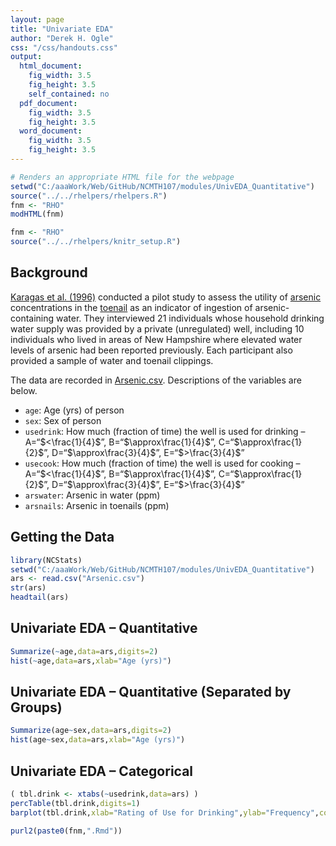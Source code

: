 ```yaml
---
layout: page
title: "Univariate EDA"
author: "Derek H. Ogle"
css: "/css/handouts.css"
output:
  html_document:
    fig_width: 3.5
    fig_height: 3.5
    self_contained: no
  pdf_document:
    fig_width: 3.5
    fig_height: 3.5
  word_document:
    fig_width: 3.5
    fig_height: 3.5
---
```


```r
# Renders an appropriate HTML file for the webpage
setwd("C:/aaaWork/Web/GitHub/NCMTH107/modules/UnivEDA_Quantitative")
source("../../rhelpers/rhelpers.R")
fnm <- "RHO"
modHTML(fnm)
```

```r
fnm <- "RHO"
source("../../rhelpers/knitr_setup.R")
```

## Background
[Karagas et al. (1996)](http://www.ncbi.nlm.nih.gov/pubmed/8896897) conducted a pilot study to assess the utility of [arsenic](https://en.wikipedia.org/wiki/Arsenic) concentrations in the [toenail](https://en.wikipedia.org/wiki/Nail_%28anatomy%29) as an indicator of ingestion of arsenic-containing water.  They interviewed 21 individuals whose household drinking water supply was provided by a private (unregulated) well, including 10 individuals who lived in areas of New Hampshire where elevated water levels of arsenic had been reported previously.  Each participant also provided a sample of water and toenail clippings.

The data are recorded in [Arsenic.csv](https://github.com/droglenc/NCData/raw/master/Arsenic.csv).  Descriptions of the variables are below.

* `age`: Age (yrs) of person
* `sex`: Sex of person
* `usedrink`: How much (fraction of time) the well is used for drinking -- A="$<\frac{1}{4}$", B="$\approx\frac{1}{4}$",  C="$\approx\frac{1}{2}$",  D="$\approx\frac{3}{4}$",  E="$>\frac{3}{4}$"
* `usecook`: How much (fraction of time) the well is used for cooking -- A="$<\frac{1}{4}$", B="$\approx\frac{1}{4}$",  C="$\approx\frac{1}{2}$",  D="$\approx\frac{3}{4}$",  E="$>\frac{3}{4}$"
* `arswater`: Arsenic in water (ppm)
* `arsnails`: Arsenic in toenails (ppm)

## Getting the Data
```r
library(NCStats)
setwd("C:/aaaWork/Web/GitHub/NCMTH107/modules/UnivEDA_Quantitative")
ars <- read.csv("Arsenic.csv")
str(ars)
headtail(ars)
```

## Univariate EDA -- Quantitative
```r
Summarize(~age,data=ars,digits=2)
hist(~age,data=ars,xlab="Age (yrs)")
```

## Univariate EDA -- Quantitative (Separated by Groups)
```r
Summarize(age~sex,data=ars,digits=2)
hist(age~sex,data=ars,xlab="Age (yrs)")
```

## Univariate EDA -- Categorical
```r
( tbl.drink <- xtabs(~usedrink,data=ars) )
percTable(tbl.drink,digits=1)
barplot(tbl.drink,xlab="Rating of Use for Drinking",ylab="Frequency",col="gray90")
```

```r
purl2(paste0(fnm,".Rmd"))
```
